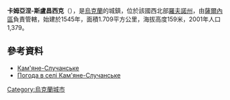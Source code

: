 {{coord|51|13|2|N|26|48|1|E|scale:30000|display=title}}

'''卡姆亞涅-斯盧昌西克'''（{{lang-uk|Кам'яне-Случанське}}），是[[烏克蘭|烏克蘭]]的城鎮，位於該國西北部[[羅夫諾州|羅夫諾州]]，由[[薩爾內區|薩爾內區]]負責管轄，始建於1545年，面積1.709平方公里，海拔高度159米，2001年人口1,379。

==參考資料==
*[http://gska2.rada.gov.ua/pls/z7502/A005?rdat1=14.08.2009&rf7571=42718 Кам'яне-Случанське]{{dead link|date=2017年11月 |bot=InternetArchiveBot |fix-attempted=yes }}
* [http://weather.in.ua/ua/rovenskaja/9929 Погода в селі Кам'яне-Случанське] {{Wayback|url=http://weather.in.ua/ua/rovenskaja/9929 |date=20111216224241 }}

{{Ukraine-geo-stub}}
[[Category:烏克蘭城市|Category:烏克蘭城市]]